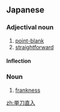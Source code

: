 ==Japanese==
{{ja-kanjitab|たん|とう|ちょく|にゅう|yomi=on}}

===Adjectival noun===
{{ja-adj|infl=na|たんとうちょくにゅう}}

# [[point-blank]]
# [[straightforward]]

====Inflection====
{{ja-na|単刀直入|たんとうちょくにゅう}}

===Noun===
{{ja-noun|たんとうちょくにゅう}}

# [[frankness]]

[[zh:単刀直入]]